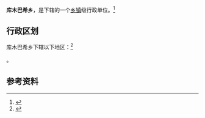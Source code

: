{{中国乡级行政区|65/29/01/203/000}}

'''库木巴希乡'''，是{{PRC admin/fullname|65/29/01/203/000|3}}下辖的一个[[乡镇|乡镇]]级行政单位。<ref>{{PRC admin/ref sgc|{{PRC admin/parent|65/29/01/203/000}}}}</ref>

== 行政区划 ==

库木巴希乡下辖以下地区：<ref>{{PRC admin/ref sgc|65/29/01/203/000}}</ref>

{{PRC admin/children|65/29/01/203/000}}。

== 参考资料 ==

{{reflist}}

{{行政区划小作品}}
{{PRC admin/navcat|65/29/01/203/000}}
